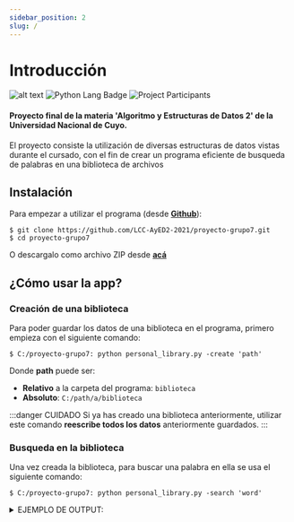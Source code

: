 ```yaml
---
sidebar_position: 2
slug: /
---
```

# Introducción 
![alt text](./assets/imgs/Logo.png)
![Python Lang Badge](https://img.shields.io/badge/-Python-f2ef3a?logo=python&logoColor=blue&style=for-the-badge) ![Project Participants](https://img.shields.io/badge/INTEGRANTES-GABRIEL%20CARRILLO%20y%20GABRIEL%20P%C3%89REZ%20DIEZ-blue?style=for-the-badge) 


#### **Proyecto final de la materia 'Algoritmo y Estructuras de Datos 2' de la Universidad Nacional de Cuyo.** 
El proyecto consiste la utilización de diversas estructuras de datos vistas durante el cursado, con el fin de crear un programa eficiente de busqueda de palabras en una biblioteca de archivos

## Instalación

Para empezar a utilizar el programa (desde **[Github](https://github.com)**):

```shell
$ git clone https://github.com/LCC-AyED2-2021/proyecto-grupo7.git
$ cd proyecto-grupo7
```


O descargalo como archivo ZIP desde **[acá](https://github.com/LCC-AyED2-2021/proyecto-grupo7/archive/refs/heads/main.zip)**

## ¿Cómo usar la app?

### Creación de una biblioteca

Para poder guardar los datos de una biblioteca en el programa, primero empieza con el siguiente comando:

```shell
$ C:/proyecto-grupo7: python personal_library.py -create 'path'
```

Donde **path** puede ser:
- **Relativo** a la carpeta del programa: `biblioteca`
- **Absoluto**: `C:/path/a/biblioteca`

:::danger CUIDADO
Si ya has creado una biblioteca anteriormente, utilizar este comando **reescribe todos los datos** anteriormente guardados.
:::

### Busqueda en la biblioteca

Una vez creada la biblioteca, para buscar una palabra en ella se usa el siguiente comando:

```shell
$ C:/proyecto-grupo7: python personal_library.py -search 'word'
```

<details>
<summary>EJEMPLO DE OUTPUT:</summary>

```
Deep Learning--based Text Classification_ A Comprehensive Review.txt: 61 
Bidirectional LSTM-CRF Models for Sequence Tagging.txt: 32 
Skin Reading_ Encoding Text in a 6-Channel Haptic Display.txt: 21
Machine learning_ Trends, perspectives, and prospects.txt: 4
```

</details>

